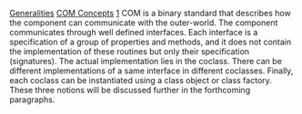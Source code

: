 [[Property:title|Generalities]]
[[Property:link_title|COM Concepts]]
[[Property:weight|1]]
COM is a binary standard that describes how the component can communicate with the outer-world. The component communicates through well defined interfaces. Each interface is a specification of a group of properties and methods, and it does not contain the implementation of these routines but only their specification (signatures). The actual implementation lies in the coclass. There can be different implementations of a same interface in different coclasses. Finally, each coclass can be instantiated using a class object or class factory. These three notions will be discussed further in the forthcoming paragraphs. 
{{seealso| '''See Also''' <br/>
[[EiffelCOM Wizard|EiffelCOM wizard]]  <br/>
[[EiffelCOM Library| EiffelCOM library]]  <br/>
[[EiffelCOM: Introduction| Introduction]]  <br/>
[[COM Interfaces| COM Interfaces]]  <br/>
[[Coclass| Coclasses]]  <br/>
[[The Component Location| Component Location]]  <br/>
[[Access Type| Access Type]]  <br/>
[[Deeper into COM| Deeper into COM]]  }}




